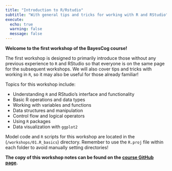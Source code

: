 ```yaml
---
title: "Introduction to R/Rstudio"
subtitle: "With general tips and tricks for working with R and RStudio"
execute:
  echo: true
  warning: false
  message: false
---
```


**Welcome to the first workshop of the BayesCog course!**

The first workshop is designed to primarily introduce those without any previous experience to `R` and RStudio so that everyone is on the same page for the subsequent workshops.
We will also cover tips and tricks with working in `R`, so it may also be useful for those already familiar!

Topics for this workshop include:

- Understanding `R` and RStudio's interface and functionality
- Basic R operations and data types
- Working with variables and functions
- Data structures and manipulation
- Control flow and logical operators
- Using `R` packages
- Data visualization with `ggplot2`

:::{.callout-note title="Working directory for this workshop"}
Model code and `R` scripts for this workshop are located in the (`/workshops/01.R_basics`) directory. Remember to use the `R.proj` file within each folder to avoid manually setting directories!
:::

**The copy of this workshop notes can be found on the [course GitHub page]().**